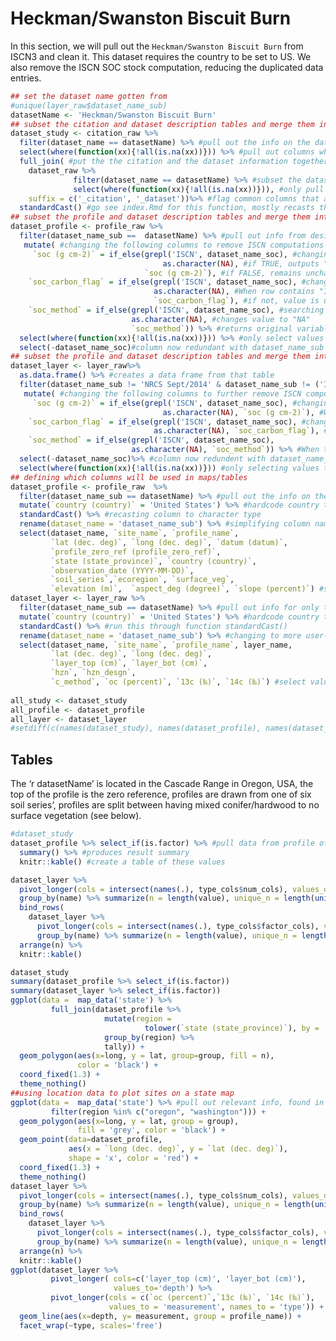 # Heckman/Swanston Biscuit Burn

In this section, we will pull out the `Heckman/Swanston Biscuit Burn` from ISCN3 and clean it.
This dataset requires the country to be set to US.
We also remove the ISCN SOC stock computation, reducing the duplicated data entries.

```r
## set the dataset name gotten from 
#unique(layer_raw$dataset_name_sub)
datasetName <- 'Heckman/Swanston Biscuit Burn'
## subset the citation and dataset description tables and merge them into a study table
dataset_study <- citation_raw %>% 
  filter(dataset_name == datasetName) %>% #pull out the info on the dataset we want here
  select(where(function(xx){!all(is.na(xx))})) %>% #pull out columns where values are not all "NA"
  full_join( #put the the citation and the dataset information together
    dataset_raw %>%
              filter(dataset_name == datasetName) %>% #subset the dataset table
              select(where(function(xx){!all(is.na(xx))})), #only pull columns that are not enitrely NA values
    suffix = c('_citation', '_dataset'))%>% #flag common columns that are not the id columns between the two tables
  standardCast() #go see index.Rmd for this function, mostly recasts the column to the right types
## subset the profile and dataset description tables and merge them into a study table
dataset_profile <- profile_raw %>%
  filter(dataset_name_sub ==  datasetName) %>% #pull out info from desired dataset
   mutate( #changing the following columns to remove ISCN computations
     `soc (g cm-2)` = if_else(grepl('ISCN', dataset_name_soc), #changing values in column "soc (g cm-2)" for if a row in "dataset_name_soc" contains "ISCN"....
                                  as.character(NA), #if TRUE, outputs "NA"
                              `soc (g cm-2)`), #if FALSE, remains unchanged
    `soc_carbon_flag` = if_else(grepl('ISCN', dataset_name_soc), #changing values in "soc_carbon_flag" when row contains "ISCN"
                                as.character(NA), #When row contains "ISCN", changes value to NA
                                `soc_carbon_flag`), #if not, value is unchanged
    `soc_method` = if_else(grepl('ISCN', dataset_name_soc), #searching "soc_method" for when a value contains "ISCN" in name, it will...
                           as.character(NA), #changes value to "NA"
                           `soc_method`)) %>% #returns original variable if it does not
  select(where(function(xx){!all(is.na(xx))})) %>% #only select values that are not "NA" then
  select(-dataset_name_soc)#column now redundant with dataset_name_sub
## subset the profile and dataset description tables and merge them into a study table
dataset_layer <- layer_raw%>%
  as.data.frame() %>% #creates a data frame from that table
  filter(dataset_name_sub != 'NRCS Sept/2014' & dataset_name_sub != ('ISCN 1-1 (2015-12-10)')) %>% 
   mutate( #changing the following columns to further remove ISCN computations
     `soc (g cm-2)` = if_else(grepl('ISCN', dataset_name_soc), #changing values in this column for if a row in "dataset_name_soc" contains "ISCN"....
                                  as.character(NA), `soc (g cm-2)`), #When row contains "ISCN", changes value to NA. If not, value is unchanged
    `soc_carbon_flag` = if_else(grepl('ISCN', dataset_name_soc), #changing values in this column when row contains "ISCN"
                                as.character(NA), `soc_carbon_flag`), #When row contains "ISCN", changes value to NA. If not, value is unchanged
    `soc_method` = if_else(grepl('ISCN', dataset_name_soc), 
                           as.character(NA), `soc_method`)) %>% #When this column contains "ISCN", change values to NA. If not, remain the same
  select(-dataset_name_soc)%>% #column now redundent with dataset_name_sub
  select(where(function(xx){!all(is.na(xx))})) #only selecting values that are not "NA"
## defining which columns will be used in maps/tables 
dataset_profile <- profile_raw  %>%
  filter(dataset_name_sub == datasetName) %>% #pull out the info on the dataset we want here
  mutate(`country (country)` = 'United States') %>% #hardcode country to correct one
  standardCast() %>% #recasting column to character type
  rename(dataset_name = 'dataset_name_sub') %>% #simplifying column name
  select(dataset_name, `site_name`, `profile_name`,
         `lat (dec. deg)`, `long (dec. deg)`, `datum (datum)`,
         `profile_zero_ref (profile_zero_ref)`,
         `state (state_province)`, `country (country)`, 
         `observation_date (YYYY-MM-DD)`, 
         `soil_series`,`ecoregion`, `surface_veg`,
         `elevation (m)`,  `aspect_deg (degree)`, `slope (percent)`) #selecting columns that will be used to create maps when called later
dataset_layer <- layer_raw %>%
  filter(dataset_name_sub == datasetName) %>% #pull out info for only this dataset
  mutate(`country (country)` = 'United States') %>% #hardcode country to correct one with desired format
  standardCast() %>% #run this through function standardCast()
  rename(dataset_name = 'dataset_name_sub') %>% #changing to more user-friendly name
  select(dataset_name, `site_name`, `profile_name`, layer_name,
         `lat (dec. deg)`, `long (dec. deg)`, 
         `layer_top (cm)`, `layer_bot (cm)`,
         `hzn`, `hzn_desgn`,
         `c_method`, `oc (percent)`, `13c (‰)`, `14c (‰)`) #select values to be included in later graphs/tables
  
all_study <- dataset_study
all_profile <- dataset_profile
all_layer <- dataset_layer
#setdiff(c(names(dataset_study), names(dataset_profile), names(dataset_layer)), unlist(type_cols))
```

## Tables

The 'r datasetName' is located in the Cascade Range in Oregon, USA, the top of the profile is the zero reference, profiles are drawn from one of six soil series', profiles are split between having mixed conifer/hardwood to no surface vegetation (see below).

```r
#dataset_study
dataset_profile %>% select_if(is.factor) %>% #pull data from profile of this dataset
  summary() %>% #produces result summary
  knitr::kable() #create a table of these values
```


```r
dataset_layer %>%
  pivot_longer(cols = intersect(names(.), type_cols$num_cols), values_drop_na = TRUE) %>%
  group_by(name) %>% summarize(n = length(value), unique_n = length(unique(value))) %>%
  bind_rows(
    dataset_layer %>%
      pivot_longer(cols = intersect(names(.), type_cols$factor_cols), values_drop_na = TRUE) %>%
      group_by(name) %>% summarize(n = length(value), unique_n = length(unique(value))) ) %>%
  arrange(n) %>%
  knitr::kable()
```

```r
dataset_study
summary(dataset_profile %>% select_if(is.factor))
summary(dataset_layer %>% select_if(is.factor))
ggplot(data =  map_data('state') %>%
         full_join(dataset_profile %>% 
                     mutate(region = 
                              tolower(`state (state_province)`), by = 'region') %>%
                     group_by(region) %>% 
                     tally)) + 
  geom_polygon(aes(x=long, y = lat, group=group, fill = n), 
               color = 'black') +
  coord_fixed(1.3) + 
  theme_nothing() 
##using location data to plot sites on a state map
ggplot(data =  map_data('state') %>% #pull out relevant info, found in state column
         filter(region %in% c("oregon", "washington"))) + 
  geom_polygon(aes(x=long, y = lat, group = group), 
               fill = 'grey', color = 'black') + 
  geom_point(data=dataset_profile, 
             aes(x = `long (dec. deg)`, y = `lat (dec. deg)`),
             shape = 'x', color = 'red') +
  coord_fixed(1.3) +
  theme_nothing() 
dataset_layer %>%
  pivot_longer(cols = intersect(names(.), type_cols$num_cols), values_drop_na = TRUE) %>%
  group_by(name) %>% summarize(n = length(value), unique_n = length(unique(value))) %>%
  bind_rows(
    dataset_layer %>%
      pivot_longer(cols = intersect(names(.), type_cols$factor_cols), values_drop_na = TRUE) %>%
      group_by(name) %>% summarize(n = length(value), unique_n = length(unique(value))) ) %>%
  arrange(n) %>%
  knitr::kable()
ggplot(dataset_layer %>% 
         pivot_longer( cols=c('layer_top (cm)', 'layer_bot (cm)'),
                       values_to='depth') %>%
         pivot_longer(cols = c(`oc (percent)`,`13c (‰)`, `14c (‰)`), 
                      values_to = 'measurement', names_to = 'type')) +
  geom_line(aes(x=depth, y= measurement, group = profile_name)) +
  facet_wrap(~type, scales='free')
```